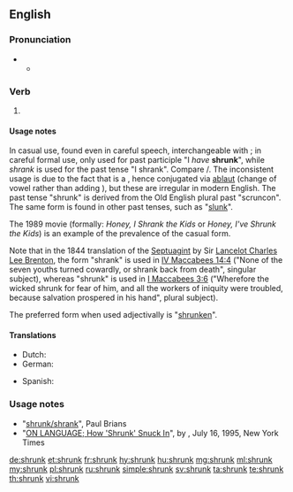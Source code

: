 ==English==

===Pronunciation===
* {{IPA|/ˈʃɹʌŋk/|lang=en}}
** {{audio|En-us-shrunk.ogg|Audio (US)|lang=en}}

===Verb===
{{head|en|verb form}}

# {{en-past of|shrink}}

====Usage notes====
In casual use, found even in careful speech, interchangeable with {{term|shrank|lang=en}}; in careful formal use, only used for past participle "I ''have'' '''shrunk'''", while ''shrank'' is used for the past tense "I shrank". Compare {{term|sank|lang=en}}/{{term|sunk|lang=en}}. The inconsistent usage is due to the fact that {{term|shrink|lang=en}} is a {{w|Germanic strong verb}}, hence conjugated via [[ablaut]] (change of vowel rather than adding {{term|-ed|lang=en}}), but these are irregular in modern English. The past tense "shrunk" is derived from the Old English plural past "scruncon". The same form is found in other past tenses, such as "[[slunk]]".

The 1989 movie ''{{w|Honey, I Shrunk the Kids}}'' (formally: ''Honey, I Shrank the Kids'' or ''Honey, I've Shrunk the Kids'') is an example of the prevalence of the casual form.

Note that in the 1844 translation of the [[w:Septuagint|Septuagint]] by Sir [[w:Lancelot Charles Lee Brenton|Lancelot Charles Lee Brenton]], the form "shrank" is used in [https://ebible.org/eng-Brenton/4MA14.htm IV Maccabees 14:4] ("None of the seven youths turned cowardly, or shrank back from death", singular subject), whereas "shrunk" is used in [http://ebible.org/eng-Brenton/1MA03.htm I Maccabees 3:6] ("Wherefore the wicked shrunk for fear of him, and all the workers of iniquity were troubled, because salvation prospered in his hand", plural subject).

The preferred form when used adjectivally is "[[shrunken]]".

====Translations====
{{trans-top|past participle of shrink}}
* Dutch: {{t+|nl|gekrompen}}
* German: {{t+|de|geschrumpft}}
{{trans-mid}}
* Spanish: {{t+|es|encogido}}
{{trans-bottom}}

===Usage notes===
* "[http://www.wsu.edu/~brians/errors/shrunk.html shrunk/shrank]", Paul Brians
* "[http://www.nytimes.com/1995/07/16/magazine/on-language-how-shrunk-snuck-in.html ON LANGUAGE; How 'Shrunk' Snuck In]", by {{w|William Safire}}, July 16, 1995, New York Times

[[de:shrunk]]
[[et:shrunk]]
[[fr:shrunk]]
[[hy:shrunk]]
[[hu:shrunk]]
[[mg:shrunk]]
[[ml:shrunk]]
[[my:shrunk]]
[[pl:shrunk]]
[[ru:shrunk]]
[[simple:shrunk]]
[[sv:shrunk]]
[[ta:shrunk]]
[[te:shrunk]]
[[th:shrunk]]
[[vi:shrunk]]